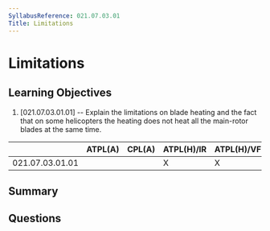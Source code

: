 ```yaml
---
SyllabusReference: 021.07.03.01
Title: Limitations
---
```


# Limitations

## Learning Objectives

1. [021.07.03.01.01] -- Explain the limitations on blade heating and the fact
   that on some helicopters the heating does not heat all the main-rotor blades
   at the same time.

|                 | ATPL(A) | CPL(A) | ATPL(H)/IR | ATPL(H)/VFR | CPL(H) | IR  | CBIR(A) |
| --------------- | ------- | ------ | ---------- | ----------- | ------ | --- | ------- |
| 021.07.03.01.01 |         |        | X          | X           | X      |     |         |

## Summary

## Questions
